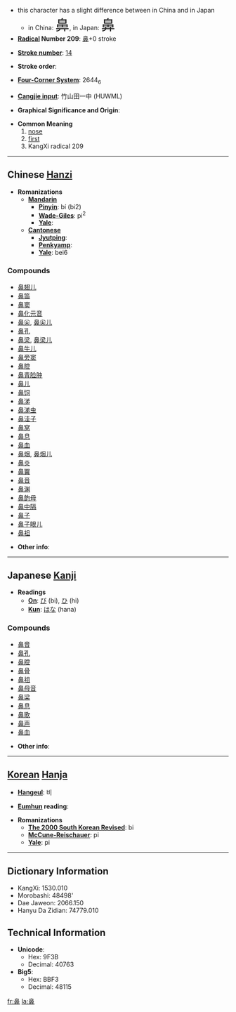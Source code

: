 *this character has a slight difference between in China and in Japan
**in China: <font size="6"><font lang="zh">鼻</font></font>, in Japan: <font size="6"><font lang="ja">鼻</font></font>
* '''[[Wiktionary:Chinese radical index| Radical]] Number 209''': [[Wiktionary:Chinese radical index 鼻|鼻]]+0 stroke

* '''[[Wiktionary:Chinese total strokes index|Stroke number]]''': [[Wiktionary:Chinese total strokes index 14|14]]

* '''Stroke order''': 

* '''[[Wiktionary:Chinese four corner index|Four-Corner System]]''': 2644<sub>6</sub>

* '''[[Wiktionary:Chinese Cangjie index|Cangjie input]]''': 竹山田一中 (HUWML)

* '''Graphical Significance and Origin''': 

* '''Common Meaning'''
*# [[nose]]
*# [[first]]
*# KangXi radical 209

----

== Chinese [[Hanzi]] ==

* '''Romanizations'''
** '''[[Mandarin]]'''
*** '''[[Pinyin]]''': bí (bi2)
*** '''[[Wade-Giles]]''': pi<sup>2</sup>
*** '''[[Yale]]''': 
** '''[[Cantonese]]'''
*** '''[[Jyutping]]''':
*** '''[[Penkyamp]]''': 
*** '''[[Yale]]''': bei6

===Compounds===
*[[鼻翅儿]]
*[[鼻笛]]
*[[鼻窦]]
*[[鼻化元音]]
*[[鼻尖]], [[鼻尖儿]]
*[[鼻孔]]
*[[鼻梁]], [[鼻梁儿]]
*[[鼻牛儿]]
*[[鼻旁窦]]
*[[鼻腔]]
*[[鼻青脸肿]]
*[[鼻儿]]
*[[鼻饲]]
*[[鼻涕]]
*[[鼻涕虫]]
*[[鼻洼子]]
*[[鼻窝]]
*[[鼻息]]
*[[鼻血]]
*[[鼻烟]], [[鼻烟儿]]
*[[鼻炎]]
*[[鼻翼]]
*[[鼻音]]
*[[鼻渊]]
*[[鼻韵母]]
*[[鼻中隔]]
*[[鼻子]]
*[[鼻子眼儿]]
*[[鼻祖]]

* '''Other info''': 

----

== Japanese [[Kanji]] ==

* '''Readings'''
** '''[[On]]''': [[び]] (bi), [[ひ]] (hi)
** '''[[Kun]]''': [[はな]] (hana)

===Compounds===
*[[鼻音]]
*[[鼻孔]]
*[[鼻腔]]
*[[鼻骨]]
*[[鼻祖]]
*[[鼻母音]]
*[[鼻梁]]
*[[鼻息]]
*[[鼻歌]]
*[[鼻声]]
*[[鼻血]]

* '''Other info''':  

----

== [[Korean]] [[Hanja]] ==

* '''[[Hangeul]]''': 비

* '''[[Eumhun]] reading''': 

* '''Romanizations'''
** '''[[The 2000 South Korean Revised Romanization|The 2000 South Korean Revised]]''': bi
** '''[[McCune-Reischauer]]''': pi
** '''[[Yale]]''': pi

----

== Dictionary Information ==

* KangXi: 1530.010
* Morobashi: 48498'
* Dae Jaweon: 2066.150
* Hanyu Da Zidian: 74779.010

== Technical Information ==

* '''Unicode''':
** Hex: 9F3B
** Decimal: 40763
* '''Big5''':
** Hex: BBF3
** Decimal: 48115

[[fr:鼻]]
[[la:鼻]]